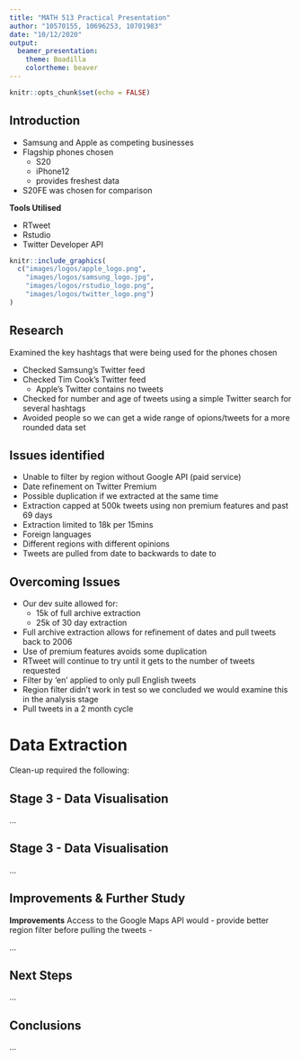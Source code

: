 ```yaml
---
title: "MATH 513 Practical Presentation"
author: "10570155, 10696253, 10701983"
date: "10/12/2020"
output: 
  beamer_presentation: 
    theme: Boadilla
    colortheme: beaver
---
```


```r
knitr::opts_chunk$set(echo = FALSE)
```

## Introduction

- Samsung and Apple as competing businesses
- Flagship phones chosen
  + S20
  + iPhone12
  + provides freshest data
- S20FE was chosen for comparison

__Tools Utilised__

- RTweet
- Rstudio
- Twitter Developer API

```r

knitr::include_graphics(
  c("images/logos/apple_logo.png",
    "images/logos/samsung_logo.jpg",
    "images/logos/rstudio_logo.png", 
    "images/logos/twitter_logo.png")
)
```


## Research

Examined the key hashtags that were being used for the phones chosen

- Checked Samsung's Twitter feed
- Checked Tim Cook's Twitter feed
  + Apple's Twitter contains no tweets
- Checked for number and age of tweets using a simple Twitter search for several hashtags
- Avoided people so we can get a wide range of opions/tweets for a more rounded data set


## Issues identified

- Unable to filter by region without Google API (paid service)
- Date refinement on Twitter Premium
- Possible duplication if we extracted at the same time
- Extraction capped at 500k tweets using non premium features and past 69 days
- Extraction limited to 18k per 15mins
- Foreign languages
- Different regions with different opinions
- Tweets are pulled from date to backwards to date to


## Overcoming Issues
- Our dev suite allowed for:
  + 15k of full archive extraction
  + 25k of 30 day extraction
- Full archive extraction allows for refinement of dates and pull tweets back to 2006
- Use of premium features avoids some duplication
- RTweet will continue to try until it gets to the number of tweets requested
- Filter by 'en' applied to only pull English tweets
- Region filter didn't work in test so we concluded we would examine this in the analysis stage
- Pull tweets in a 2 month cycle


# Data Extraction

Clean-up required the following:


## Stage 3 - Data Visualisation


...

## Stage 3 - Data Visualisation

...

## Improvements & Further Study

__Improvements__
Access to the Google Maps API would 
  - provide better region filter before pulling the tweets
  - 
  
...

## Next Steps

...

## Conclusions

...
